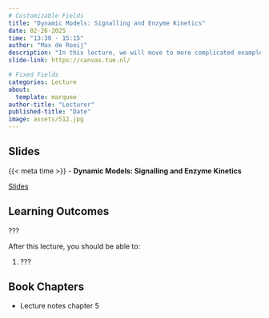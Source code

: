 ```yaml
---
# Customizable Fields
title: "Dynamic Models: Signalling and Enzyme Kinetics"
date: 02-26-2025
time: "13:30 - 15:15"
author: "Max de Rooij"
description: "In this lecture, we will move to more complicated examples of mass-action kinetics and use our knowledge of differential equations to describe signalling systems and feedback loops. We will also take a look at enzyme kinetics and the Michaelis-Menten equation, and extend this to be able to model competitive inhibition."
slide-link: https://canvas.tue.nl/

# Fixed Fields
categories: Lecture
about:
  template: marquee
author-title: "Lecturer"
published-title: "Date"
image: assets/512.jpg
---
```


## Slides
::: slide-deck
{{< meta time >}} - **Dynamic Models: Signalling and Enzyme Kinetics**

::: slides
[Slides]({{< meta slide-link >}})
:::
:::

## Learning Outcomes

::: {.callout-important title="Principal Learning Outcome ?"}
???
:::

After this lecture, you should be able to:

1. ???

## Book Chapters
- Lecture notes chapter 5